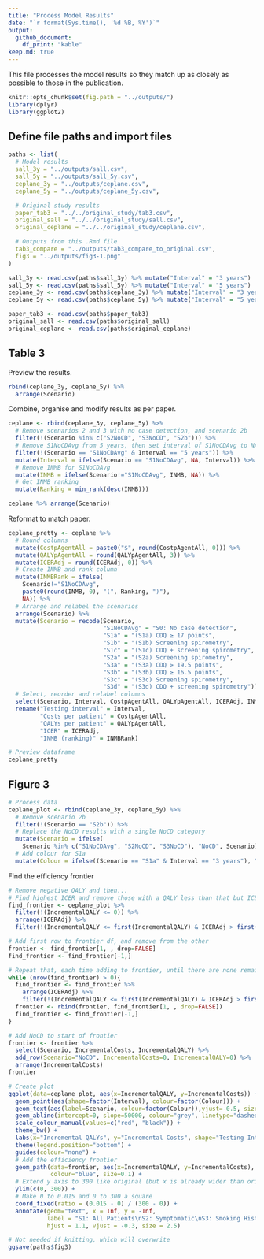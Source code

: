 ```yaml
---
title: "Process Model Results"
date: "`r format(Sys.time(), '%d %B, %Y')`"
output:
  github_document:
    df_print: "kable"
keep.md: true
---
```


This file processes the model results so they match up as closely as possible to those in the publication.

```r
knitr::opts_chunk$set(fig.path = "../outputs/")
library(dplyr)
library(ggplot2)
```

## Define file paths and import files

```r
paths <- list(
  # Model results
  sall_3y = "../outputs/sall.csv",
  sall_5y = "../outputs/sall_5y.csv",
  ceplane_3y = "../outputs/ceplane.csv",
  ceplane_5y = "../outputs/ceplane_5y.csv",

  # Original study results
  paper_tab3 = "../../original_study/tab3.csv",
  original_sall = "../../original_study/sall.csv",
  original_ceplane = "../../original_study/ceplane.csv",

  # Outputs from this .Rmd file
  tab3_compare = "../outputs/tab3_compare_to_original.csv",
  fig3 = "../outputs/fig3-1.png"
)
```

```r
sall_3y <- read.csv(paths$sall_3y) %>% mutate("Interval" = "3 years")
sall_5y <- read.csv(paths$sall_5y) %>% mutate("Interval" = "5 years")
ceplane_3y <- read.csv(paths$ceplane_3y) %>% mutate("Interval" = "3 years")
ceplane_5y <- read.csv(paths$ceplane_5y) %>% mutate("Interval" = "5 years")

paper_tab3 <- read.csv(paths$paper_tab3)
original_sall <- read.csv(paths$original_sall)
original_ceplane <- read.csv(paths$original_ceplane)
```

## Table 3

Preview the results.

```r
rbind(ceplane_3y, ceplane_5y) %>%
  arrange(Scenario)
```

Combine, organise and modify results as per paper.

```r
ceplane <- rbind(ceplane_3y, ceplane_5y) %>%
  # Remove scenarios 2 and 3 with no case detection, and scenario 2b
  filter(!(Scenario %in% c("S2NoCD", "S3NoCD", "S2b"))) %>%
  # Remove S1NoCDAvg from 5 years, then set interval of S1NoCDAvg to NA
  filter(!(Scenario == "S1NoCDAvg" & Interval == "5 years")) %>%
  mutate(Interval = ifelse(Scenario == "S1NoCDAvg", NA, Interval)) %>%
  # Remove INMB for S1NoCDAvg
  mutate(INMB = ifelse(Scenario!="S1NoCDAvg", INMB, NA)) %>%
  # Get INMB ranking
  mutate(Ranking = min_rank(desc(INMB)))

ceplane %>% arrange(Scenario)
```

Reformat to match paper.

```r
ceplane_pretty <- ceplane %>%
  # Round columns
  mutate(CostpAgentAll = paste0("$", round(CostpAgentAll, 0))) %>%
  mutate(QALYpAgentAll = round(QALYpAgentAll, 3)) %>%
  mutate(ICERAdj = round(ICERAdj, 0)) %>%
  # Create INMB and rank column
  mutate(INMBRank = ifelse(
    Scenario!="S1NoCDAvg",
    paste0(round(INMB, 0), "(", Ranking, ")"),
    NA)) %>%
  # Arrange and relabel the scenarios
  arrange(Scenario) %>%
  mutate(Scenario = recode(Scenario,
                           "S1NoCDAvg" = "S0: No case detection",
                           "S1a" = "(S1a) CDQ ≥ 17 points",
                           "S1b" = "(S1b) Screening spirometry",
                           "S1c" = "(S1c) CDQ + screening spirometry",
                           "S2a" = "(S2a) Screening spirometry",
                           "S3a" = "(S3a) CDQ ≥ 19.5 points",
                           "S3b" = "(S3b) CDQ ≥ 16.5 points",
                           "S3c" = "(S3c) Screening spirometry",
                           "S3d" = "(S3d) CDQ + screening spirometry")) %>%
  # Select, reorder and relabel columns
  select(Scenario, Interval, CostpAgentAll, QALYpAgentAll, ICERAdj, INMBRank) %>%
  rename("Testing interval" = Interval,
         "Costs per patient" = CostpAgentAll,
         "QALYs per patient" = QALYpAgentAll,
         "ICER" = ICERAdj,
         "INMB (ranking)" = INMBRank)

# Preview dataframe
ceplane_pretty
```

## Figure 3

```r
# Process data
ceplane_plot <- rbind(ceplane_3y, ceplane_5y) %>%
  # Remove scenario 2b
  filter(!(Scenario == "S2b")) %>%
  # Replace the NoCD results with a single NoCD category
  mutate(Scenario = ifelse(
    Scenario %in% c("S1NoCDAvg", "S2NoCD", "S3NoCD"), "NoCD", Scenario)) %>%
  # Add colour for S1a
  mutate(Colour = ifelse((Scenario == "S1a" & Interval == "3 years"), "A", "B"))
```

Find the efficiency frontier
```r
# Remove negative QALY and then...
# Find highest ICER and remove those with a QALY less than that but ICER above
find_frontier <- ceplane_plot %>%
  filter(!(IncrementalQALY <= 0)) %>%
  arrange(ICERAdj) %>%
  filter(!(IncrementalQALY <= first(IncrementalQALY) & ICERAdj > first(ICERAdj)))

# Add first row to frontier df, and remove from the other
frontier <- find_frontier[1, , drop=FALSE]
find_frontier <- find_frontier[-1,]

# Repeat that, each time adding to frontier, until there are none remaining after filter
while (nrow(find_frontier) > 0){
  find_frontier <- find_frontier %>%
    arrange(ICERAdj) %>%
    filter(!(IncrementalQALY <= first(IncrementalQALY) & ICERAdj > first(ICERAdj)))
  frontier <- rbind(frontier, find_frontier[1, , drop=FALSE])
  find_frontier <- find_frontier[-1,]
}

# Add NoCD to start of frontier
frontier <- frontier %>%
  select(Scenario, IncrementalCosts, IncrementalQALY) %>%
  add_row(Scenario="NoCD", IncrementalCosts=0, IncrementalQALY=0) %>%
  arrange(IncrementalCosts)
frontier
```

```r
# Create plot
ggplot(data=ceplane_plot, aes(x=IncrementalQALY, y=IncrementalCosts)) + 
  geom_point(aes(shape=factor(Interval), colour=factor(Colour))) +
  geom_text(aes(label=Scenario, colour=factor(Colour)),vjust=-0.5, size=3) + 
  geom_abline(intercept=0, slope=50000, colour="grey", linetype="dashed") +
  scale_colour_manual(values=c("red", "black")) +
  theme_bw() +
  labs(x="Incremental QALYs", y="Incremental Costs", shape="Testing Interval") +
  theme(legend.position="bottom") +
  guides(colour="none") +
  # Add the efficiency frontier
  geom_path(data=frontier, aes(x=IncrementalQALY, y=IncrementalCosts),
            colour="blue", size=0.1) +
  # Extend y axis to 300 like original (but x is already wider than original)
  ylim(c(0, 300)) +
  # Make 0 to 0.015 and 0 to 300 a square
  coord_fixed(ratio = (0.015 - 0) / (300 - 0)) +
  annotate(geom="text", x = Inf, y = -Inf,
           label = "S1: All Patients\nS2: Symptomatic\nS3: Smoking History\nS1a: CDQ > 17 points",
           hjust = 1.1, vjust = -0.3, size = 2.5)

# Not needed if knitting, which will overwrite
ggsave(paths$fig3)
```
